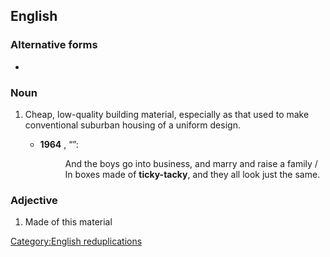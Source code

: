 {{also|ticky tacky|tick tack|ticktack}}

==English==

===Alternative forms===
* {{l|en|ticky tacky}}

===Noun===
{{en-noun|-}}

# {{lb|en|US}} Cheap, low-quality building material, especially as that used to make conventional suburban housing of a uniform design.
#* '''1964''' {{w|Malvina Reynolds}}, “{{w|Little Boxes}}”:
#*: And the boys go into business, and marry and raise a family / In boxes made of '''ticky-tacky''', and they all look just the same.

===Adjective===
{{en-adj|-}}

# {{lb|en|US}} Made of this material

[[Category:English reduplications]]